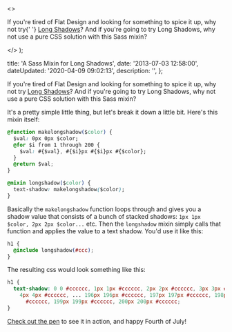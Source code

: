   <>
    <p>
      If you're tired of Flat Design and looking for something to spice it up,
      why not try{' '}
      <a href="http://dribbble.com/search?q=long+shadow">Long Shadows</a>? And
      if you're going to try Long Shadows, why not use a pure CSS solution with
      this Sass mixin?
    </p>
  </>
);


  title: 'A Sass Mixin for Long Shadows',
  date: '2013-07-03 12:58:00',
  dateUpdated: '2020-04-09 09:02:13',
  description: '',
};

If you're tired of Flat Design and looking for something to spice it up, why not try [Long Shadows](http://dribbble.com/search?q=long+shadow)? And if you're going to try Long Shadows, why not use a pure CSS solution with this Sass mixin?

<Codepen key={95} hash="AjKay" user="danieltott" />

It's a pretty simple little thing, but let's break it down a little bit. Here's this mixin itself:

```css
@function makelongshadow($color) {
  $val: 0px 0px $color;
  @for $i from 1 through 200 {
    $val: #{$val}, #{$i}px #{$i}px #{$color};
  }
  @return $val;
}

@mixin longshadow($color) {
  text-shadow: makelongshadow($color);
}
```

Basically the `makelongshadow` function loops through and gives you a shadow value that consists of a bunch of stacked shadows: `1px 1px $color, 2px 2px $color...` etc. Then the `longshadow` mixin simply calls that function and applies the value to a text shadow. You'd use it like this:

```css
h1 {
  @include longshadow(#ccc);
}
```

The resulting css would look something like this:

```css
h1 {
  text-shadow: 0 0 #cccccc, 1px 1px #cccccc, 2px 2px #cccccc, 3px 3px #cccccc,
    4px 4px #cccccc, ... 196px 196px #cccccc, 197px 197px #cccccc, 198px 198px
      #cccccc, 199px 199px #cccccc, 200px 200px #cccccc;
}
```

[Check out the pen](http://codepen.io/danieltott/pen/AjKay) to see it in action, and happy Fourth of July!
